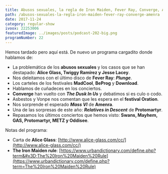 ```yaml
---
title: Abusos sexuales, la regla de Iron Maiden, Fever Ray, Converge, Amenra
path: /abusos-sexuales-la-regla-iron-maiden-fever-ray-converge-amenra
date: 2017-11-24
category: regular-show
ivoox: 22253006
featuredImage: ../images/posts/podcast-202-big.png
programNumber: 22
---
```


Hemos tardado pero aquí está. De nuevo un programa cargadito donde hablamos de:

- La problemática de los **abusos sexuales** y los casos que se han destapado: **Alice Glass, Twiggy Ramírez y Jesse Lacey**.
- Nos deleitamos con el último disco de **Fever Ray**: _**Plunge**_.
- Los carteles de los festivales **MadCool**, **BeProg** y **Download**.
- Hablamos de cuñadeces en los conciertos.
- **Converge** han vuelto con _**The Dusk In Us**_ y debatimos si es culo o codo.
- Asbestos y Vonpe nos comentan que les espera en el **festival Oration**.
- Nos sorprende el esperado _**Mass VI**_ de **Amenra**.
- Una de las sorpresas de este año: _**Relatives in Descent**_ de **Protomartyr**.
- Repasamos los últimos conciertos que hemos visto: **Swans, Mayhem, GAS, Protomartyr, METZ y Oddisee**.

Notas del programa:

- Carta de **Alice Glass**: [http://www.alice-glass.com/cc/](http://www.alice-glass.com/cc/)
- **The Iron Maiden rule**: [https://www.urbandictionary.com/define.php?term&#x3D;The%20Iron%20Maiden%20Rule](https://www.urbandictionary.com/define.php?term=The%20Iron%20Maiden%20Rule)
